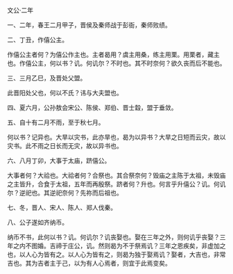 

文公·二年

一、二年，春王二月甲子，晋侯及秦师战于彭衙，秦师败绩。

二、丁丑，作僖公主。

作僖公主者何？为僖公作主也。主者曷用？虞主用桑，练主用栗。用栗者，藏主也。作僖公主，何以书？讥。何讥尔？不时也。其不时奈何？欲久丧而后不能也。

三、三月乙巳，及晋处父盟。

此晋阳处父也，何以不氏？讳与大夫盟也。

四、夏六月，公孙敖会宋公、陈侯、郑伯、晋士縠，盟于垂敛。

五、自十有二月不雨，至于秋七月。

何以书？记异也。大旱以灾书，此亦旱也，曷为以异书？大旱之日短而云灾，故以灾书。此不雨之日长而无灾，故以异书也。

六、八月丁卯，大事于太庙，跻僖公。

大事者何？大祫也。大祫者何？合祭也。其合祭奈何？毁庙之主陈于太祖，未毁庙之主皆升，合食于太祖，五年而再殷祭。跻者何？升也。何言乎升僖公？讥。何讥尔？逆祀也。其逆祀奈何？先祢而后祖也。

七、冬，晋人、宋人、陈人、郑人伐秦。

八、公子遂如齐纳币。

纳币不书，此何以书？讥。何讥尔？讥丧娶也。娶在三年之外，则何讥乎丧娶？三年之内不图婚。吉禘于庄公，讥。然则曷为不于祭焉讥？三年之恩疾矣，非虚加之也，以人心为皆有之。以人心为皆有之，则曷为独于娶焉讥？娶者，大吉也，非常吉也。其为吉者主于己，以为有人心焉者，则宜于此焉变矣。

